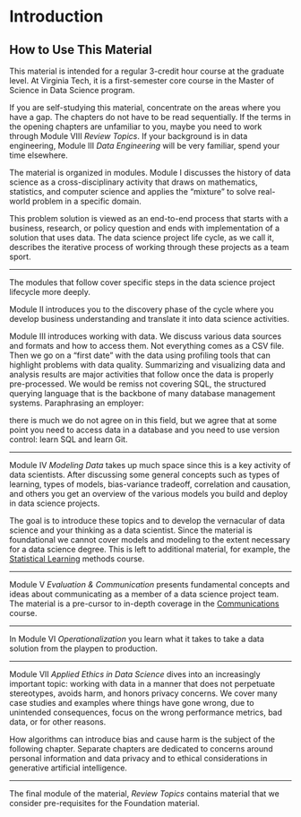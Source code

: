 
# Introduction

## How to Use This Material

This material is intended for a regular 3-credit hour course at the graduate level. 
At Virginia Tech, it is a first-semester core course in the Master of Science in 
Data Science program.

If you are self-studying this material, concentrate on the areas where you have 
a gap. The chapters do not have to be read sequentially. If the terms in the opening 
chapters are unfamiliar to you, maybe you need to work through  Module VIII *Review Topics*.
If your background is in data engineering, Module III *Data Engineering* 
will be very familiar, spend your time elsewhere.

The material is organized in modules. Module I discusses the history of data science 
as a cross-disciplinary activity that draws on mathematics, statistics, and computer 
science and applies the "mixture" to solve real-world problem in a specific domain. 

This problem solution is viewed as an end-to-end process that starts with a business, 
research, or policy question and ends with implementation of a solution that uses data. 
The data science project life cycle, as we call it, describes the iterative process of 
working through these projects as a team sport.

---

The modules that follow cover specific steps in the data science project lifecycle
more deeply.

Module II introduces you to the discovery phase of the cycle where you develop
business understanding and translate it into data science activities.

Module III introduces working with data. We discuss various data sources and formats 
and how to access them. Not everything comes as a CSV file. Then we go on a 
"first date" with the data using profiling tools that can highlight problems 
with data quality. Summarizing and visualizing data and analysis results are 
major activities that follow once the data is properly pre-processed. We would be 
remiss not covering SQL, the structured querying language that is the backbone of 
many database management systems. Paraphrasing an employer: 

:::{.quote}
there is much we do 
not agree on in this field, but we agree that at some point you need to access 
data in a database and you need to use version control: learn SQL and learn Git.
:::

---

Module IV *Modeling Data* takes up much space since this is a key activity of
data scientists. After discussing some general concepts such as types of learning,
types of models, bias-variance tradeoff, correlation and causation, and others
you get an overview of the various models you build and deploy in data science
projects.

The goal is to introduce these topics and to develop the vernacular of data science
and your thinking as a data scientist. Since the material is foundational we 
cannot cover models and modeling to the extent necessary for a data science degree. 
This is left to additional material, for example, the 
[Statistical Learning](https://oschabenberger.github.io/oschabenberger-github.io-sl/) 
methods course.

---

Module V *Evaluation & Communication* presents fundamental concepts and ideas
about communicating as a member of a data science project team. The material is
a pre-cursor to in-depth coverage in the 
[Communications](https://oschabenberger.github.io/oschabenberger-github.io-com/)
course.

---

In Module VI *Operationalization* you learn what it takes to take a data solution
from the playpen to production. 

---

Module VII *Applied Ethics in Data Science* dives into an increasingly important topic: 
working with data in a manner that does not perpetuate stereotypes, avoids harm, 
and honors privacy concerns. We cover many case studies and examples where things 
have gone wrong, due to unintended consequences, focus on the wrong performance metrics, 
bad data, or for other reasons. 

How algorithms can introduce bias and cause harm is the subject of the following chapter. 
Separate chapters are dedicated to concerns around personal information and data privacy
and to ethical considerations in generative artificial intelligence.

---

The final module of the material, *Review Topics* contains material that we 
consider pre-requisites for the Foundation material. 



